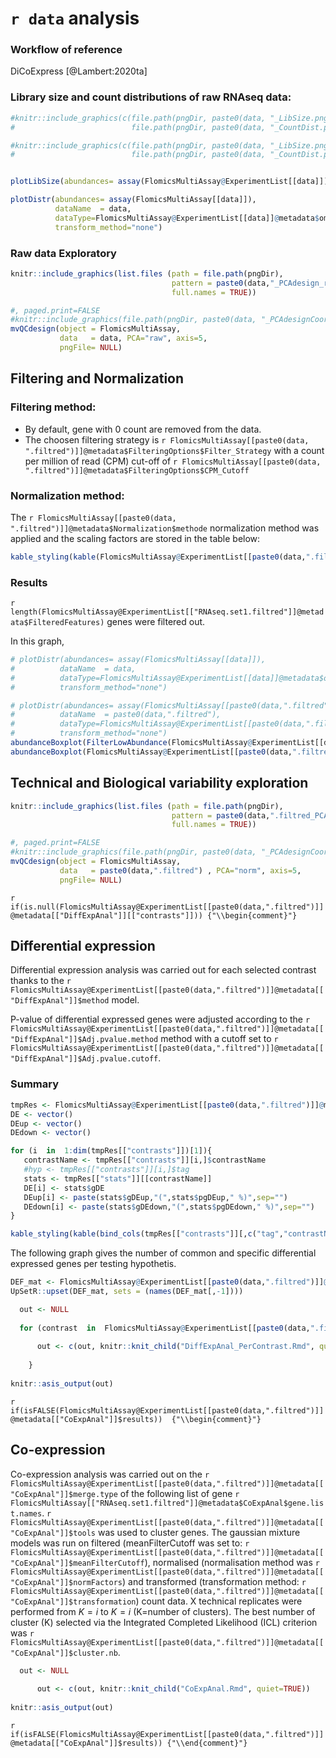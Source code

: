 
# `r data`  analysis

### Workflow of reference 

DiCoExpress [@Lambert:2020ta]


### Library size and count distributions of raw RNAseq data:

```r
#knitr::include_graphics(c(file.path(pngDir, paste0(data, "_LibSize.png")), 
#                          file.path(pngDir, paste0(data, "_CountDist.png"))))

#knitr::include_graphics(c(file.path(pngDir, paste0(data, "_LibSize.png")), 
#                          file.path(pngDir, paste0(data, "_CountDist.png"))))


plotLibSize(abundances= assay(FlomicsMultiAssay@ExperimentList[[data]]))

plotDistr(abundances= assay(FlomicsMultiAssay[[data]]),
          dataName  = data, 
          dataType=FlomicsMultiAssay@ExperimentList[[data]]@metadata$omicType,
          transform_method="none") 
```


### Raw data Exploratory


```r
knitr::include_graphics(list.files (path = file.path(pngDir), 
                                    pattern = paste0(data,"_PCAdesign_raw_PC"), 
                                    full.names = TRUE))
```


```r
#, paged.print=FALSE
#knitr::include_graphics(file.path(pngDir, paste0(data, "_PCAdesignCoordRaw.png")))
mvQCdesign(object = FlomicsMultiAssay,
           data   = data, PCA="raw", axis=5, 
           pngFile= NULL) 
```


## Filtering and Normalization

### Filtering method:

* By default, gene with 0 count are removed from the data. 
* The choosen filtering strategy is `r FlomicsMultiAssay[[paste0(data, ".filtred")]]@metadata$FilteringOptions$Filter_Strategy` with a count per million of read (CPM)
cut-off of `r FlomicsMultiAssay[[paste0(data, ".filtred")]]@metadata$FilteringOptions$CPM_Cutoff`  

### Normalization method:

The `r FlomicsMultiAssay[[paste0(data, ".filtred")]]@metadata$Normalization$methode` normalization method 
was applied and the scaling factors are stored in the table below:

```r
kable_styling(kable(FlomicsMultiAssay@ExperimentList[[paste0(data,".filtred")]]@metadata$Normalization$coefNorm, row.names=FALSE, caption=NULL, format="html"), font_size=12,full_width = F, position = "left")
```


### Results

`r length(FlomicsMultiAssay@ExperimentList[["RNAseq.set1.filtred"]]@metadata$FilteredFeatures)` genes were filtered
out.  

In this graph, 

```r
# plotDistr(abundances= assay(FlomicsMultiAssay[[data]]),
#          dataName  = data, 
#          dataType=FlomicsMultiAssay@ExperimentList[[data]]@metadata$omicType,
#          transform_method="none") 

# plotDistr(abundances= assay(FlomicsMultiAssay[[paste0(data,".filtred")]]),
#          dataName  = paste0(data,".filtred"), 
#          dataType=FlomicsMultiAssay@ExperimentList[[paste0(data,".filtred")]]@metadata$omicType,
#          transform_method="none") 
abundanceBoxplot(FilterLowAbundance(FlomicsMultiAssay@ExperimentList[[data]],CPM_Cutoff=5))
abundanceBoxplot(FlomicsMultiAssay@ExperimentList[[paste0(data,".filtred")]])
```


## Technical and Biological variability exploration


```r

knitr::include_graphics(list.files (path = file.path(pngDir),
                                    pattern = paste0(data,".filtred_PCAdesign_norm_PC"),
                                    full.names = TRUE))

```


```r
#, paged.print=FALSE
#knitr::include_graphics(file.path(pngDir, paste0(data, "_PCAdesignCoordRaw.png")))
mvQCdesign(object = FlomicsMultiAssay,
           data   = paste0(data,".filtred") , PCA="norm", axis=5, 
           pngFile= NULL) 
```


`r if(is.null(FlomicsMultiAssay@ExperimentList[[paste0(data,".filtred")]]@metadata[["DiffExpAnal"]][["contrasts"]])) {"\\begin{comment}"}`

## Differential expression 

Differential expression analysis was carried out for each selected contrast thanks to the `r FlomicsMultiAssay@ExperimentList[[paste0(data,".filtred")]]@metadata[["DiffExpAnal"]]$method` model. 

P-value of differential expressed genes were adjusted according to the `r FlomicsMultiAssay@ExperimentList[[paste0(data,".filtred")]]@metadata[["DiffExpAnal"]]$Adj.pvalue.method` method
with a cutoff set to `r FlomicsMultiAssay@ExperimentList[[paste0(data,".filtred")]]@metadata[["DiffExpAnal"]]$Adj.pvalue.cutoff`.

### Summary

```r

tmpRes <- FlomicsMultiAssay@ExperimentList[[paste0(data,".filtred")]]@metadata[["DiffExpAnal"]]
DE <- vector()
DEup <- vector()
DEdown <- vector()

for (i  in  1:dim(tmpRes[["contrasts"]])[1]){
   contrastName <- tmpRes[["contrasts"]][i,]$contrastName
   #hyp <- tmpRes[["contrasts"]][i,]$tag
   stats <- tmpRes[["stats"]][[contrastName]]
   DE[i] <- stats$gDE
   DEup[i] <- paste(stats$gDEup,"(",stats$pgDEup," %)",sep="")
   DEdown[i] <- paste(stats$gDEdown,"(",stats$pgDEdown," %)",sep="")
}

```

```r
kable_styling(kable(bind_cols(tmpRes[["contrasts"]][,c("tag","contrastName")], data.frame("Nb DE"=DE,"Nb DEup"=DEup,"Nb DEdown"=DEdown)), row.names=FALSE, caption=NULL, format="html"), font_size=12)
```


The following graph gives the number of common and specific differential expressed genes per testing hypothetis.

```r
DEF_mat <- FlomicsMultiAssay@ExperimentList[[paste0(data,".filtred")]]@metadata$DiffExpAnal[["mergeDEF"]]
UpSetR::upset(DEF_mat, sets = (names(DEF_mat[,-1]))) 
```


```r

  out <- NULL
  
  for (contrast  in  FlomicsMultiAssay@ExperimentList[[paste0(data,".filtred")]]@metadata[["DiffExpAnal"]][["contrasts"]]$contrastName) {
    
      out <- c(out, knitr::knit_child("DiffExpAnal_PerContrast.Rmd", quiet=TRUE))  
      
    }
    
knitr::asis_output(out)
```

`r if(isFALSE(FlomicsMultiAssay@ExperimentList[[paste0(data,".filtred")]]@metadata[["CoExpAnal"]]$results))  {"\\begin{comment}"}`


## Co-expression

Co-expression analysis was carried out on the `r FlomicsMultiAssay@ExperimentList[[paste0(data,".filtred")]]@metadata[["CoExpAnal"]]$merge.type`
of the following list of gene `r FlomicsMultiAssay[["RNAseq.set1.filtred"]]@metadata$CoExpAnal$gene.list.names`. 
`r FlomicsMultiAssay@ExperimentList[[paste0(data,".filtred")]]@metadata[["CoExpAnal"]]$tools` was
used to cluster genes. 
The gaussian mixture models was run on filtered (meanFilterCutoff was set to: `r FlomicsMultiAssay@ExperimentList[[paste0(data,".filtred")]]@metadata[["CoExpAnal"]]$meanFilterCutoff`), 
normalised (normalisation method was `r FlomicsMultiAssay@ExperimentList[[paste0(data,".filtred")]]@metadata[["CoExpAnal"]]$normFactors`) 
and transformed (transformation method: `r FlomicsMultiAssay@ExperimentList[[paste0(data,".filtred")]]@metadata[["CoExpAnal"]]$transformation`) count data.
X technical replicates were performed from $K=i$ to $K=i$ (K=number of clusters). 
The best number of cluster (K) selected via the Integrated Completed Likelihood (ICL) criterion 
was `r FlomicsMultiAssay@ExperimentList[[paste0(data,".filtred")]]@metadata[["CoExpAnal"]]$cluster.nb`.

```r

  out <- NULL
 
      out <- c(out, knitr::knit_child("CoExpAnal.Rmd", quiet=TRUE))  
    
knitr::asis_output(out)

```

`r  if(isFALSE(FlomicsMultiAssay@ExperimentList[[paste0(data,".filtred")]]@metadata[["CoExpAnal"]]$results)) {"\\end{comment}"}`
